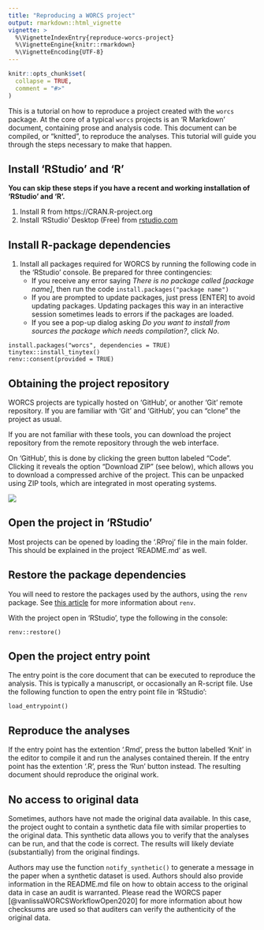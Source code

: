 ```yaml
---
title: "Reproducing a WORCS project"
output: rmarkdown::html_vignette
vignette: >
  %\VignetteIndexEntry{reproduce-worcs-project}
  %\VignetteEngine{knitr::rmarkdown}
  %\VignetteEncoding{UTF-8}
---
```


```r
knitr::opts_chunk$set(
  collapse = TRUE,
  comment = "#>"
)
```

This is a tutorial on how to reproduce a project created with the `worcs` package.
At the core of a typical `worcs` projects is an 'R Markdown' document,
containing prose and analysis code.
This document can be compiled, or "knitted", to reproduce the analyses.
This tutorial will guide you through the steps necessary to make that happen.

## Install 'RStudio' and 'R'

**You can skip these steps if you have a recent and working installation of 'RStudio' and 'R'.**

1. Install R from https://CRAN.R-project.org
1. Install 'RStudio' Desktop (Free) from [rstudio.com](https://rstudio.com/products/rstudio/download/#download)

## Install R-package dependencies

1. Install all packages required for WORCS by running the following code in the 'RStudio' console. Be prepared for three contingencies:  
    + If you receive any error saying *There is no package called [package name]*, then run the code `install.packages("package name")`  
    + If you are prompted to update packages, just press [ENTER] to avoid updating packages. Updating packages this way in an interactive session sometimes leads to errors if the packages are loaded.  
    + If you see a pop-up dialog asking *Do you want to install from sources the package which needs compilation?*, click *No*.

```
install.packages("worcs", dependencies = TRUE)
tinytex::install_tinytex()
renv::consent(provided = TRUE)
```

## Obtaining the project repository

WORCS projects are typically hosted on 'GitHub', or another 'Git' remote repository.
If you are familiar with 'Git' and 'GitHub', you can "clone" the project as usual.

If you are not familiar with these tools, you can download the project repository from the remote repository through the web interface.

On 'GitHub', this is done by clicking the green button labeled "Code". Clicking it reveals the option "Download ZIP" (see below), which allows you to download a compressed archive of the project.
This can be unpacked using ZIP tools, which are integrated in most operating systems.

![](github_download.png)

## Open the project in 'RStudio'

Most projects can be opened by loading the '.RProj' file in the main folder.
This should be explained in the project 'README.md' as well.

## Restore the package dependencies

You will need to restore the packages used by the authors, using the `renv` package.
See [this article](https://rstudio.github.io/renv/articles/renv.html) for more information about `renv`.

With the project open in 'RStudio', type the following in the console:

```
renv::restore()
```

## Open the project entry point

The entry point is the core document that can be executed to reproduce the analysis.
This is typically a manuscript, or occasionally an R-script file.
Use the following function to open the entry point file in 'RStudio':

```
load_entrypoint()
```

## Reproduce the analyses

If the entry point has the extention '.Rmd', press the button labelled 'Knit' in the editor to compile it and run the analyses contained therein. If the entry point has the extention '.R', press the 'Run' button instead.
The resulting document should reproduce the original work.

## No access to original data

Sometimes, authors have not made the original data available.
In this case, the project ought to contain a synthetic data file with similar properties
to the original data.
This synthetic data allows you to verify that the analyses can be run,
and that the code is correct.
The results will likely deviate (substantially) from the original findings.

Authors may use the function `notify_synthetic()` to generate a message in the paper when a synthetic dataset is used.
Authors should also provide information in the README.md file on how to obtain access to the original data in case an audit is warranted.
Please read the WORCS paper [@vanlissaWORCSWorkflowOpen2020] for more information about how checksums are used so that auditers can verify the authenticity of the original data.
